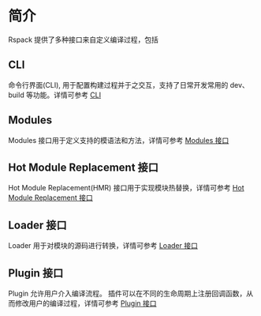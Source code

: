 # 简介

Rspack 提供了多种接口来自定义编译过程，包括

## CLI

命令行界面(CLI), 用于配置构建过程并于之交互，支持了日常开发常用的 dev、build 等功能。详情可参考 [CLI](/api/cli)

## Modules

Modules 接口用于定义支持的模语法和方法，详情可参考 [Modules 接口](/api/modules)

## Hot Module Replacement 接口

Hot Module Replacement(HMR) 接口用于实现模块热替换，详情可参考 [Hot Module Replacement 接口](/api/hmr)

## Loader 接口

Loader 用于对模块的源码进行转换，详情可参考 [Loader 接口](/api/loader-api)

## Plugin 接口

Plugin 允许用户介入编译流程。 插件可以在不同的生命周期上注册回调函数，从而修改用户的编译过程，详情可参考 [Plugin 接口](/api/plugin-api)
